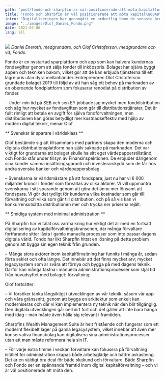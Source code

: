 ```yaml
---
path: "post/fondo-och-sharpfin-ar-val-positionerade-att-mota-kapitalforvaltningens-digitala-framtid"
title: "Fondo och Sharpfin är väl positionerade att möta kapital\u00ADförvaltningens digitala framtid"
intro: "Digitaliseringen har genomgått en ordentlig boom de senaste åren, inte minst under pandemin. Det har lett till att den annars så konservativa finansbranschen fått en bredare och mindre exklusiv kundkrets. En av dem som vill demokratisera fondsparande och maximera slutkundens vinst är sparplattformen Fondos grundare och vd, Olof Cristoferson."
image: "../images/Olof_DanieL_Fondo.png"
date: 2021-07-06
lang: all
---
```


![](../images/Olof_DanieL_Fondo.png)
_Daniel Eneroth, medgrundare, och Olof Cristoferson, medgrundare och vd, Fondo._

Fondo är en nystartad sparplattform och app som kan halvera kundernas fondavgifter genom att sälja fonder till inköpspris. Bolaget har själva byggt appen och tekniken bakom, vilket gör att de kan erbjuda tjänsterna till ett lägre pris utan dyra mellanhänder. Entreprenören Olof Cristoferson grundade bolaget 2019 till följd av att han såg ett behov på marknaden av en oberoende fondplattform som fokuserar renodlat på distribution av fonder.

– Under min tid på SEB och sen EY jobbade jag mycket med fonddistribution och såg hur mycket av fondavgiften som går till distributionstjänster. Det är fullt rimligt att betala en avgift för själva fondförvaltningen, men distributionen kan göras betydligt mer kostnadseffektiv med hjälp av modern digital teknik, menar Olof.

** Svenskar är sparare i världsklass **

Olof bestämde sig att tillsammans med partners skapa den moderna och digitala distributionsplattform han själv saknade på marknaden. Det var viktigt för grundarna att bolaget skulle ha sitt eget värdepapperstillstånd, och Fondo står under tillsyn av Finansinspektionen. De erbjuder därigenom sina kunder samma insättningsgaranti och investerarskydd som de får hos andra svenska banker och värdepappersbolag.

– Svenskarna är världsmästare på att fondspara; just nu har vi 6 000 miljarder kronor i fonder som förvaltas av olika aktörer. Vi vill uppmuntra svenskarna i sitt sparande genom att göra det ännu mer lönsamt att fondspara. Vi gör det tydligt för kunderna vilka kostnader som går till förvaltning och vilka som går till distribution, och på så vis kan vi konkurrensutsätta distributionen mer och trycka ner priserna rejält.

** Smidiga system med minimal administration **

På Sharpfin har vi talat oss varma kring hur viktigt det är med en fortsatt digitalisering av kapitalförvaltningsbranschen, där många förvaltare fortfarande sitter låsta i gamla manuella processer som inte passar dagens digitala värld. Fondo har likt Sharpfin hittat en lösning på  detta problem genom att bygga sin egen teknik från grunden.

– Många stora aktörer inom kapitalförvaltning har funnits i många år, sedan förra seklet och ofta längre. Det innebär att det finns mycket arv; mycket legacysystem som är svåra att förnya och bygga på med dagens teknik. Därför kan många fastna i manuella administrationsprocesser som stjäl tid från huvudsyftet med bolaget: förvaltning.

Olof fortsätter:

– Vi försöker tänka långsiktigt i utvecklingen av vår teknik, såsom vår app och våra gränssnitt, genom att bygga en arkitektur som enkelt kan moderniseras och där vi kan implementera ny teknik när den blir tillgänglig. Den digitala utvecklingen går oerhört fort och det gäller att inte bara hänga med idag – man måste även hålla sig relevant i framtiden.

Sharpfins Wealth Management Suite är helt fristående och fungerar som ett modernt flexibelt lager på gamla legacysystem, vilket innebär att även mer konservativa finansbolag kan digitalisera sina administrationsprocesser utan att man måste reformera hela sin IT.

– För varje extra timme i veckan förvaltare kan fokusera på förvaltning istället för administration skapas både arbetsglädje och bättre avkastning. Det är en väldigt bra deal för både slutkund och förvaltare. Både Sharpfin och Fondo ser en spännande framtid inom digital kapitalförvaltning – och vi är väl positionerade att möta den.
